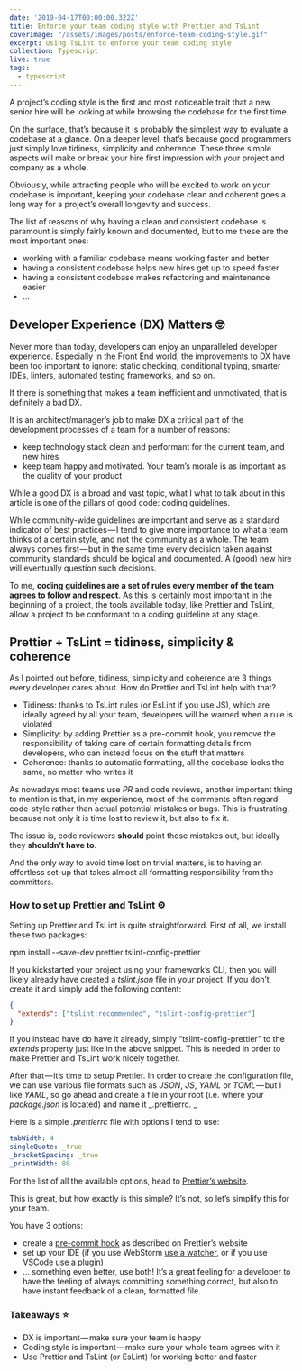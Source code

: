 ```yaml
---
date: '2019-04-17T00:00:00.322Z'
title: Enforce your team coding style with Prettier and TsLint
coverImage: "/assets/images/posts/enforce-team-coding-style.gif"
excerpt: Using TsLint to enforce your team coding style
collection: Typescript
live: true
tags:
  - typescript
---
```


A project’s coding style is the first and most noticeable trait that a new senior hire will be looking at while browsing the codebase for the first time. 

On the surface, that’s because it is probably the simplest way to evaluate a codebase at a glance. On a deeper level, that’s because good programmers just simply love tidiness, simplicity and coherence. These three simple aspects will make or break your hire first impression with your project and company as a whole.

Obviously, while attracting people who will be excited to work on your codebase is important, keeping your codebase clean and coherent goes a long way for a project’s overall longevity and success. 

The list of reasons of why having a clean and consistent codebase is paramount is simply fairly known and documented, but to me these are the most important ones:

*   working with a familiar codebase means working faster and better
*   having a consistent codebase helps new hires get up to speed faster
*   having a consistent codebase makes refactoring and maintenance easier
*   …

## Developer Experience (DX) Matters 🤓

Never more than today, developers can enjoy an unparalleled developer experience. Especially in the Front End world, the improvements to DX have been too important to ignore: static checking, conditional typing, smarter IDEs, linters, automated testing frameworks, and so on. 

If there is something that makes a team inefficient and unmotivated, that is definitely a bad DX.

It is an architect/manager’s job to make DX a critical part of the development processes of a team for a number of reasons:

*   keep technology stack clean and performant for the current team, and new hires
*   keep team happy and motivated. Your team’s morale is as important as the quality of your product

While a good DX is a broad and vast topic, what I what to talk about in this article is one of the pillars of good code: coding guidelines. 

While community-wide guidelines are important and serve as a standard indicator of best practices — I tend to give more importance to what a team thinks of a certain style, and not the community as a whole. The team always comes first — but in the same time every decision taken against community standards should be logical and documented. A (good) new hire will eventually question such decisions.

To me, **coding guidelines are a set of rules every member of the team agrees to follow and respect**. As this is certainly most important in the beginning of a project, the tools available today, like Prettier and TsLint, allow a project to be conformant to a coding guideline at any stage.

## Prettier + TsLint = tidiness, simplicity & coherence

As I pointed out before, tidiness, simplicity and coherence are 3 things every developer cares about. How do Prettier and TsLint help with that?

*   Tidiness: thanks to TsLint rules (or EsLint if you use JS), which are ideally agreed by all your team, developers will be warned when a rule is violated
*   Simplicity: by adding Prettier as a pre-commit hook, you remove the responsibility of taking care of certain formatting details from developers, who can instead focus on the stuff that matters
*   Coherence: thanks to automatic formatting, all the codebase looks the same, no matter who writes it

As nowadays most teams use _PR_ and code reviews, another important thing to mention is that, in my experience, most of the comments often regard code-style rather than actual potential mistakes or bugs. This is frustrating, because not only it is time lost to review it, but also to fix it.

The issue is, code reviewers **should** point those mistakes out, but ideally they **shouldn’t have to**.

And the only way to avoid time lost on trivial matters, is to having an effortless set-up that takes almost all formatting responsibility from the committers.

### How to set up Prettier and TsLint ⚙️

Setting up Prettier and TsLint is quite straightforward. First of all, we install these two packages:

npm install --save-dev prettier tslint-config-prettier

If you kickstarted your project using your framework’s CLI, then you will likely already have created a _tslint.json_ file in your project. If you don’t, create it and simply add the following content:

```json
{
  "extends": ["tslint:recommended", "tslint-config-prettier"]
}
```

If you instead have do have it already, simply “tslint-config-prettier” to the _extends_ property just like in the above snippet. This is needed in order to make Prettier and TsLint work nicely together.

After that — it’s time to setup Prettier. In order to create the configuration file, we can use various file formats such as _JSON_, _JS_, _YAML_ or _TOML_ — but I like _YAML_, so go ahead and create a file in your root (i.e. where your _package.json_ is located) and name it _.prettierrc. _

Here is a simple _.prettierrc_ file with options I tend to use:

```yaml
tabWidth: 4
singleQuote: _true
_bracketSpacing: _true
_printWidth: 80
```

For the list of all the available options, head to [Prettier’s website](https://medium.com/r/?url=https%3A%2F%2Fprettier.io%2Fdocs%2Fen%2Foptions.html).

This is great, but how exactly is this simple? It’s not, so let’s simplify this for your team.

You have 3 options:

*   create a [pre-commit hook](https://medium.com/r/?url=https%3A%2F%2Fprettier.io%2Fdocs%2Fen%2Fprecommit.html) as described on Prettier’s website
*   set up your IDE (if you use WebStorm [use a watcher](https://medium.com/r/?url=https%3A%2F%2Fprettier.io%2Fdocs%2Fen%2Fwebstorm.html), or if you use VSCode [use a plugin](https://medium.com/r/?url=https%3A%2F%2Fprettier.io%2Fdocs%2Fen%2Feditors.html))
*   … something even better, use both! It’s a great feeling for a developer to have the feeling of always committing something correct, but also to have instant feedback of a clean, formatted file.

### Takeaways ⭐️

*   DX is important — make sure your team is happy
*   Coding style is important — make sure your whole team agrees with it
*   Use Prettier and TsLint (or EsLint) for working better and faster
